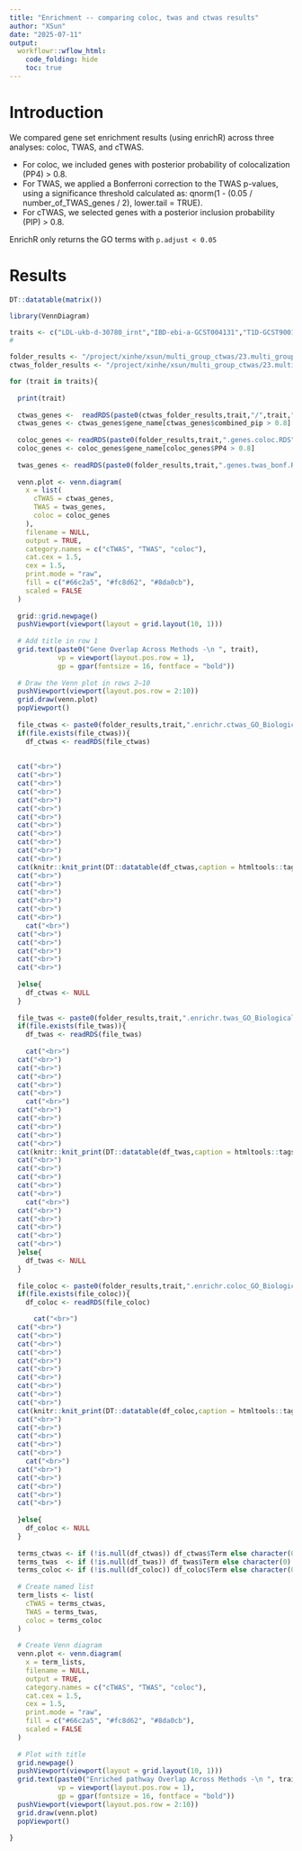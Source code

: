 ```yaml
---
title: "Enrichment -- comparing coloc, twas and ctwas results"
author: "XSun"
date: "2025-07-11"
output:
  workflowr::wflow_html:
    code_folding: hide
    toc: true
---
```


# Introduction

We compared gene set enrichment results (using enrichR) across three analyses: coloc, TWAS, and cTWAS.

- For coloc, we included genes with posterior probability of colocalization (PP4) > 0.8.
- For TWAS, we applied a Bonferroni correction to the TWAS p-values, using a significance threshold calculated as: qnorm(1 - (0.05 / number_of_TWAS_genes / 2), lower.tail = TRUE).
- For cTWAS, we selected genes with a posterior inclusion probability (PIP) > 0.8.

EnrichR only returns the GO terms with `p.adjust < 0.05`

# Results


```r

DT::datatable(matrix())

library(VennDiagram)

traits <- c("LDL-ukb-d-30780_irnt","IBD-ebi-a-GCST004131","T1D-GCST90014023","aFib-ebi-a-GCST006414","SBP-ukb-a-360","BMI-panukb","HB-panukb","Height-panukb")
# 

folder_results <- "/project/xinhe/xsun/multi_group_ctwas/23.multi_group_0515/results_downstream/enrichr_compare/"
ctwas_folder_results <- "/project/xinhe/xsun/multi_group_ctwas/23.multi_group_0515/snakemake_outputs/"

for (trait in traits){
  
  print(trait)
  
  ctwas_genes <-  readRDS(paste0(ctwas_folder_results,trait,"/",trait,".3qtls.combined_pip_rmmapping_bygroup_final.RDS"))
  ctwas_genes <- ctwas_genes$gene_name[ctwas_genes$combined_pip > 0.8]
  
  coloc_genes <- readRDS(paste0(folder_results,trait,".genes.coloc.RDS"))
  coloc_genes <- coloc_genes$gene_name[coloc_genes$PP4 > 0.8]
  
  twas_genes <- readRDS(paste0(folder_results,trait,".genes.twas_bonf.RDS"))
  
  venn.plot <- venn.diagram(
    x = list(
      cTWAS = ctwas_genes,
      TWAS = twas_genes,
      coloc = coloc_genes
    ),
    filename = NULL,
    output = TRUE,
    category.names = c("cTWAS", "TWAS", "coloc"),
    cat.cex = 1.5,
    cex = 1.5,
    print.mode = "raw",
    fill = c("#66c2a5", "#fc8d62", "#8da0cb"),
    scaled = FALSE
  )
  
  grid::grid.newpage()
  pushViewport(viewport(layout = grid.layout(10, 1)))
  
  # Add title in row 1
  grid.text(paste0("Gene Overlap Across Methods -\n ", trait), 
            vp = viewport(layout.pos.row = 1), 
            gp = gpar(fontsize = 16, fontface = "bold"))
  
  # Draw the Venn plot in rows 2–10
  pushViewport(viewport(layout.pos.row = 2:10))
  grid.draw(venn.plot)
  popViewport()
  
  file_ctwas <- paste0(folder_results,trait,".enrichr.ctwas_GO_Biological_Process_2023.RDS")
  if(file.exists(file_ctwas)){
    df_ctwas <- readRDS(file_ctwas)
   
  
  cat("<br>")
  cat("<br>")
  cat("<br>")
  cat("<br>")
  cat("<br>")
  cat("<br>")
  cat("<br>")
  cat("<br>")
  cat("<br>")
  cat("<br>")
  cat("<br>")
  cat("<br>")
  cat(knitr::knit_print(DT::datatable(df_ctwas,caption = htmltools::tags$caption( style = 'caption-side: left; text-align: left; color:black;  font-size:150% ;',paste0('Enriched GO terms -- ctwas - ',trait)),options = list(pageLength = 2) )))
  cat("<br>")
  cat("<br>")
  cat("<br>")
  cat("<br>")
  cat("<br>")
  cat("<br>")
    cat("<br>")
  cat("<br>")
  cat("<br>")
  cat("<br>")
  cat("<br>")
  cat("<br>")
    
  }else{
    df_ctwas <- NULL
  }
  
  file_twas <- paste0(folder_results,trait,".enrichr.twas_GO_Biological_Process_2023.RDS")
  if(file.exists(file_twas)){
    df_twas <- readRDS(file_twas)
    
    cat("<br>")
  cat("<br>")
  cat("<br>")
  cat("<br>")
  cat("<br>")
  cat("<br>")
    cat("<br>")
  cat("<br>")
  cat("<br>")
  cat("<br>")
  cat("<br>")
  cat("<br>")
  cat(knitr::knit_print(DT::datatable(df_twas,caption = htmltools::tags$caption( style = 'caption-side: left; text-align: left; color:black;  font-size:150% ;',paste0('Enriched GO terms -- twas - ',trait)),options = list(pageLength = 2) )))
  cat("<br>")
  cat("<br>")
  cat("<br>")
  cat("<br>")
  cat("<br>")
    cat("<br>")
  cat("<br>")
  cat("<br>")
  cat("<br>")
  cat("<br>")
  cat("<br>")
  }else{
    df_twas <- NULL
  }
  
  file_coloc <- paste0(folder_results,trait,".enrichr.coloc_GO_Biological_Process_2023.RDS")
  if(file.exists(file_coloc)){
    df_coloc <- readRDS(file_coloc)

      cat("<br>")
  cat("<br>")
  cat("<br>")
  cat("<br>")
  cat("<br>")
  cat("<br>")
  cat("<br>")
  cat("<br>")
  cat("<br>")
  cat("<br>")
  cat("<br>")
  cat(knitr::knit_print(DT::datatable(df_coloc,caption = htmltools::tags$caption( style = 'caption-side: left; text-align: left; color:black;  font-size:150% ;',paste0('Enriched GO terms -- coloc - ',trait)),options = list(pageLength = 2) )))
  cat("<br>")
  cat("<br>")
  cat("<br>")
  cat("<br>")
  cat("<br>")
    cat("<br>")
  cat("<br>")
  cat("<br>")
  cat("<br>")
  cat("<br>")
  cat("<br>")
    
  }else{
    df_coloc <- NULL
  }
  
  terms_ctwas <- if (!is.null(df_ctwas)) df_ctwas$Term else character(0)
  terms_twas  <- if (!is.null(df_twas)) df_twas$Term else character(0)
  terms_coloc <- if (!is.null(df_coloc)) df_coloc$Term else character(0)
  
  # Create named list
  term_lists <- list(
    cTWAS = terms_ctwas,
    TWAS = terms_twas,
    coloc = terms_coloc
  )
  
  # Create Venn diagram
  venn.plot <- venn.diagram(
    x = term_lists,
    filename = NULL,
    output = TRUE,
    category.names = c("cTWAS", "TWAS", "coloc"),
    cat.cex = 1.5,
    cex = 1.5,
    print.mode = "raw",
    fill = c("#66c2a5", "#fc8d62", "#8da0cb"),
    scaled = FALSE
  )
  
  # Plot with title
  grid.newpage()
  pushViewport(viewport(layout = grid.layout(10, 1)))
  grid.text(paste0("Enriched pathway Overlap Across Methods -\n ", trait), 
            vp = viewport(layout.pos.row = 1), 
            gp = gpar(fontsize = 16, fontface = "bold"))
  pushViewport(viewport(layout.pos.row = 2:10))
  grid.draw(venn.plot)
  popViewport()
  
}


```


